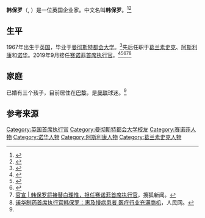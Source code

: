 {{Infobox person
| name         = 韩保罗<br>Paul Hudson
| image        =
| caption      = 
| birth_name   = 
| birth_date   = {{birth date|1967|10|14}}
| birth_place  = 
| death_date   = 
| death_place  = 
| nationality  = {{UK}}
| citizenship  = 
| education    = [[曼彻斯特都会大学|曼彻斯特都会大学]]
| occupation   = 
| known for    = 
| networth     = 
| title        =[[赛诺菲|赛诺菲]]CEO
| term         = 
| predecessor  = [[白理惟|白理惟]]
| successor    = 
| boards       = 
| spouse       = 
| partner      = 
| children     = 3
| parents      = 
| relatives    = 
| website      =
}}
''' 韩保罗'''（{{lang-en|Paul Hudson}}, {{bd|1967年|10月14日||}}）是一位英国企业家。中文名叫''' 韩保罗'''。<ref>{{Cite web|url=https://www.theguardian.com/world/2021/jan/26/french-self-esteem-hit-after-pasteur-institute-abandons-covid-vaccine|title=French self-esteem hit after Pasteur Institute abandons Covid vaccine|first=Kim|last=Willsher|date=January 26, 2021|via=www.theguardian.com}}</ref><ref>{{cite web |title=Paul Hudson - Sanofi |url=https://www.sanofi.com/en/about-us/governance/board-of-directors/paul-hudson |website=www.sanofi.com |access-date=29 January 2021 |language=en}}</ref>

==生平==
1967年出生于[[英国|英国]]，毕业于[[曼彻斯特都会大学|曼彻斯特都会大学]]。<ref name="sanofi">{{Cite web|url=https://www.sanofi.com/about-us/governance/executive-committee/paul-hudson|title=Paul Hudson - Sanofi|website=www.sanofi.com}}</ref>先后任职于[[葛兰素史克|葛兰素史克]]、[[阿斯利康|阿斯利康]]和[[诺华|诺华]]。2019年9月接任[[赛诺菲|赛诺菲]][[首席执行官|首席执行官]]。<ref>{{Cite web|url=https://fortune.com/2020/10/27/sanofi-ceo-paul-hudson-covid-vaccine-big-pharma-industry/|title=Sanofi CEO sees Big Pharma collaborating more even after a COVID vaccine is approved|website=Fortune}}</ref><ref>{{Cite web|url=https://www.statnews.com/2020/08/17/qa-sanofi-ceo-paul-hudson-on-a-major-acquisition-long-term-strategy-and-covid-19-vaccines/|title=Sanofi's CEO on a big acquisition, long-term strategy, and vaccines|date=August 17, 2020}}</ref><ref name="russellreynolds">{{Cite web|url=https://www.russellreynolds.com/insights/thought-leadership/global-proof-concept-q-and-a-paul-hudson|title=Global Proof of Concept: Q&A with Paul Hudson | Thought Leadership|website=Russell Reynolds Associates}}</ref><ref>[https://www.sohu.com/a/319698119_100207641 官宣 | 韩保罗将接替白理惟，担任赛诺菲首席执行官]，搜狐新闻。</ref><ref>[https://www.sohu.com/a/307005032_114731 诺华制药首席执行官韩保罗：惠及慢病患者 医疗行业充满商机]，人民网。</ref>

==家庭==
已婚有三个孩子，目前居住在[[巴黎|巴黎]]，是[[曼联|曼联]]球迷。<ref name="sanofi"/>

==参考来源==
{{Reflist}}

{{start box}}
{{s-bus}}
{{succession box
| before = [[白理惟|白理惟]]
| title  = [[赛诺菲|赛诺菲]]CEO
| years  = 2019–
| after  = 目前
}}
{{end box}}

{{Authority control}}
{{DEFAULTSORT:Hudson, Paul}}
[[Category:英国首席执行官|Category:英国首席执行官]]
[[Category:曼彻斯特都会大学校友|Category:曼彻斯特都会大学校友]]
[[Category:赛诺菲人物|Category:赛诺菲人物]]
[[Category:诺华人物|Category:诺华人物]]
[[Category:阿斯利康人物|Category:阿斯利康人物]]
[[Category:葛兰素史克人物|Category:葛兰素史克人物]]